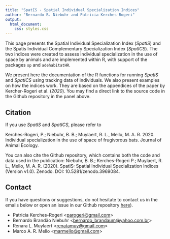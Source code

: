 ```yaml
---
title: "SpatIS - Spatial Individual Specialization Indices"
author: "Bernardo B. Niebuhr and Patricia Kerches-Rogeri"
output:
  html_document: 
    css: styles.css
---
```


This page presents the Spatial Individual Specialization Index (*SpatIS*) and the Spatis Individual Complementary Specialization Index (*SpatICS*). The two indices were created to assess individual specialization in the use of space by animals and are implemented within R, with support of the packages `sp` and `adehabitatHR`.

We present here the documentation of the R functions for running *SpatIS* and *SpatICS* using tracking data of individuals. We also present examples on how the indices work. They are based on the appendices of the paper by Kercher-Rogeri et al. (_2020_). You may find a direct link to the source code in the Github repository in the panel above.

## Citation

If you use *SpatIS* and *SpatICS*, please refer to

Kerches-Rogeri, P.; Niebuhr, B. B.; Muylaert, R. L., Mello, M. A. R. 2020. Individual specialization in the use of space of frugivorous bats. Journal of Animal Ecology.

You can also cite the Github repository, which contains both the code and data used in the publication:
Niebuhr, B. B.; Kerches-Rogeri P.; Muylaert, R. L., Mello, M. A. R. (2020). SpatIS: Spatial Individual Specialization Indices (Version v1.0). Zenodo. DOI: 10.5281/zenodo.3969084.

## Contact

If you have questions or suggestions, do not hesitate to contact us in the emails below or open an issue in our Github repository [here](https://github.com/LEEClab/SpatIS/issues)).  

+ Patricia Kerches-Rogeri <<parogeri@gmail.com>>  
+ Bernardo Brandão Niebuhr <<bernardo_brandaum@yahoo.com.br>>  
+ Renara L. Muylaert <<renatamuy@gmail.com>>  
+ Marco A. R. Mello <<marmello@gmail.com>>
